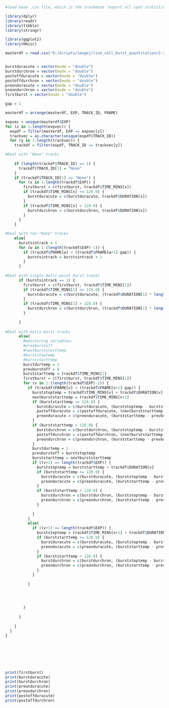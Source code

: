 ```{r}

#load base .csv file, which is the trackmate "export all spot statistics" + "execute" command, plus me changing the z-position to time in minutes

library(dplyr)
library(readr)
library(tibble)
library(stringr)

library(ggplot2)
library(Hmisc)

masterdf = read.csv("D:/Scripts/imagej/live_cell_burst_quantitation/2-23-21_compilation.csv")



```

```{r}
burstduracute = vector(mode = "double")
burstdurchron = vector(mode = "double")
postoffduracute = vector(mode = "double")
postoffdurchron = vector(mode = "double")
preonduracute = vector(mode = "double")
preondurchron = vector(mode = "double")
firstburst = vector(mode = "double")

gap = 1

masterdf = arrange(masterdf, EXP, TRACK_ID, FRAME)

expvec = unique(masterdf$EXP)
for (z in 1:length(expvec)) {
  expdf = filter(masterdf, EXP == expvec[z])
  trackvec = as.character(unique(expdf$TRACK_ID))
  for (y in 1:length(trackvec)) {
    trackdf = filter(expdf, TRACK_ID == trackvec[y])

#Deal with "None" tracks
    
    if (length(trackdf$TRACK_ID) == 1) {
      trackdf$TRACK_ID[1] = "None"
    }
    if (trackdf$TRACK_ID[1] == "None") {
      for (x in 1:length(trackdf$EXP)) {
        firstburst = c(firstburst, trackdf$TIME_MINS[x])
        if (trackdf$TIME_MINS[x] <= 120.0) {
          burstduracute = c(burstduracute, trackdf$DURATION[x])
        }
        if (trackdf$TIME_MINS[x] > 120.0) {
          burstdurchron = c(burstdurchron, trackdf$DURATION[x])
        }
      }
    }

#Deal with non-"None" tracks
    else{
      burstsintrack = 1
      for (w in 1:(length(trackdf$EXP)-1)) {
        if (trackdf$FRAME[w] < (trackdf$FRAME[w+1]-gap)) {
          burstsintrack = burstsintrack + 1
        }
      }
      
#Deal with single multi-point burst tracks
      if (burstsintrack == 1) {
        firstburst = c(firstburst, trackdf$TIME_MINS[1])
        if (trackdf$TIME_MINS[1] <= 120.0) {
          burstduracute = c(burstduracute, (trackdf$DURATION[1] * length(trackdf$EXP)))
        }
        if (trackdf$TIME_MINS[1] > 120.0) {
          burstdurchron = c(burstdurchron, (trackdf$DURATION[1] * length(trackdf$EXP)))
        }
            
      }
      
#Deal with multi-burst tracks
      else{
        #monitoring variables:
        #prevburstoff
        #nextburststarttemp
        #burststoptemp
        #burststarttemp
        burstdurtemp = 1
        prevburstoff = 0
        burststarttemp = trackdf$TIME_MINS[1]
        firstburst = c(firstburst, trackdf$TIME_MINS[1])
        for (v in 1:(length(trackdf$EXP)-1)) {
          if (trackdf$FRAME[v] < (trackdf$FRAME[v+1]-gap)) {
            burststoptemp = trackdf$TIME_MINS[v] + trackdf$DURATION[v]
            nextburststarttemp = trackdf$TIME_MINS[v+1]
            if (burststarttemp <= 120.0) {
              burstduracute = c(burstduracute, (burststoptemp - burststarttemp))
              postoffduracute = c(postoffduracute, (nextburststarttemp - burststoptemp))
              preonduracute = c(preonduracute, (burststarttemp - prevburstoff))
            }
            if (burststarttemp > 120.0) {
              burstdurchron = c(burstdurchron, (burststoptemp - burststarttemp))
              postoffdurchron = c(postoffdurchron, (nextburststarttemp - burststoptemp))
              preondurchron = c(preondurchron, (burststarttemp - prevburstoff))
            }
            burstdurtemp = 1
            prevburstoff = burststoptemp
            burststarttemp = nextburststarttemp
            if ((v+1) == length(trackdf$EXP)) {
              burststoptemp = burststarttemp + trackdf$DURATION[v]
              if (burststarttemp <= 120.0) {
                burstduracute = c(burstduracute, (burststoptemp - burststarttemp))
                preonduracute = c(preonduracute, (burststarttemp - prevburstoff))
              }
              if (burststarttemp > 120.0) {
                burstdurchron = c(burstdurchron, (burststoptemp - burststarttemp))
                preondurchron = c(preondurchron, (burststarttemp - prevburstoff))
              }
              
            }
          }
          else{
            if ((v+1) == length(trackdf$EXP)) {
              burststoptemp = trackdf$TIME_MINS[v+1] + trackdf$DURATION[v+1]
              if (burststarttemp <= 120.0) {
                burstduracute = c(burstduracute, (burststoptemp - burststarttemp))
                preonduracute = c(preonduracute, (burststarttemp - prevburstoff))
              }
              if (burststarttemp > 120.0) {
                burstdurchron = c(burstdurchron, (burststoptemp - burststarttemp))
                preondurchron = c(preondurchron, (burststarttemp - prevburstoff))
              }
            }
            
          }
            
          
          
          
        }
        
      }
      
    }
  }
}
    

          
      
    
  


```

```{r}
print(firstburst)
print(burstduracute)
print(burstdurchron)
print(preonduracute)
print(preondurchron)
print(postoffduracute)
print(postoffdurchron)
```


